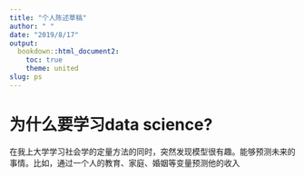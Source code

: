 ```yaml
---
title: "个人陈述草稿"
author: " "
date: "2019/8/17"
output:
  bookdown::html_document2:
    toc: true
    theme: united
slug: ps
---
```


# 为什么要学习data science?

在我上大学学习社会学的定量方法的同时，突然发现模型很有趣。能够预测未来的事情。比如，通过一个人的教育、家庭、婚姻等变量预测他的收入




